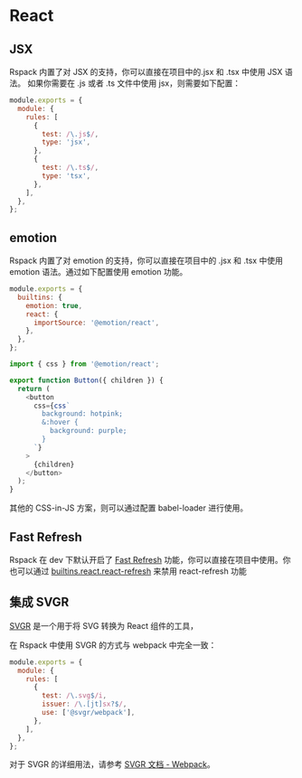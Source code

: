 # React

## JSX

Rspack 内置了对 JSX 的支持，你可以直接在项目中的.jsx 和 .tsx 中使用 JSX 语法。
如果你需要在 .js 或者 .ts 文件中使用 jsx，则需要如下配置：

```js title=rspack.config.js
module.exports = {
  module: {
    rules: [
      {
        test: /\.js$/,
        type: 'jsx',
      },
      {
        test: /\.ts$/,
        type: 'tsx',
      },
    ],
  },
};
```

## emotion

Rspack 内置了对 emotion 的支持，你可以直接在项目中的 .jsx 和 .tsx 中使用 emotion 语法。通过如下配置使用 emotion 功能。

```js title=rspack.config.js
module.exports = {
  builtins: {
    emotion: true,
    react: {
      importSource: '@emotion/react',
    },
  },
};
```

```js title=src/index.tsx
import { css } from '@emotion/react';

export function Button({ children }) {
  return (
    <button
      css={css`
        background: hotpink;
        &:hover {
          background: purple;
        }
      `}
    >
      {children}
    </button>
  );
}
```

其他的 CSS-in-JS 方案，则可以通过配置 babel-loader 进行使用。

## Fast Refresh

Rspack 在 dev 下默认开启了 [Fast Refresh](https://reactnative.dev/docs/fast-refresh) 功能，你可以直接在项目中使用。你也可以通过 [builtins.react.react-refresh](config/builtins#builtinsreact) 来禁用 react-refresh 功能

## 集成 SVGR

[SVGR](https://react-svgr.com/) 是一个用于将 SVG 转换为 React 组件的工具，

在 Rspack 中使用 SVGR 的方式与 webpack 中完全一致：

```js title=rspack.config.js
module.exports = {
  module: {
    rules: [
      {
        test: /\.svg$/i,
        issuer: /\.[jt]sx?$/,
        use: ['@svgr/webpack'],
      },
    ],
  },
};
```

对于 SVGR 的详细用法，请参考 [SVGR 文档 - Webpack](https://react-svgr.com/docs/webpack/)。
